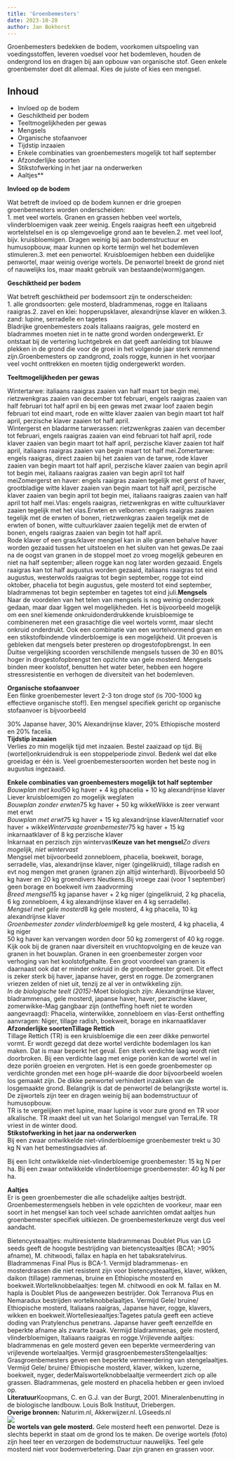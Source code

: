```yaml
---
title: 'Groenbemesters'
date: 2023-10-28
author: Jan Bokhorst
---
```


Groenbemesters bedekken de bodem, voorkomen uitspoeling van voedingsstoffen, leveren voedsel voor het bodemleven, houden de ondergrond los en dragen bij aan opbouw van organische stof. Geen enkele groenbemster doet dit allemaal. Kies de juiste of kies een mengsel.


## Inhoud  

- Invloed op de bodem  
- Geschiktheid per bodem  
- Teeltmogelijkheden per gewas  
- Mengsels  
- Organische stofaanvoer  
- Tijdstip inzaaien  
- Enkele combinaties van groenbemesters mogelijk tot half september  
- Afzonderlijke soorten  
- Stikstofwerking in het jaar na onderwerken  
- Aaltjes**  
  
**Invloed op de bodem**

Wat betreft de invloed op de bodem kunnen er drie groepen groenbemesters worden onderscheiden:  
1. met veel wortels. Granen en grassen hebben veel wortels, vlinderbloemigen vaak zeer weinig. Engels raaigras heeft een uitgebreid wortelstelsel en is op slemgevoelige grond aan te bevelen.2. met veel loof, bijv. kruisbloemigen. Dragen weinig bij aan bodemstructuur en humusopbouw, maar kunnen op korte termijn wel het bodemleven stimuleren.3. met een penwortel. Kruisbloemigen hebben een duidelijke penwortel, maar weinig overige wortels. De penwortel breekt de grond niet of nauwelijks los, maar maakt gebruik van bestaande(worm)gangen.  

**Geschiktheid per bodem**  

Wat betreft geschiktheid per bodemsoort zijn te onderscheiden:  
1. alle grondsoorten: gele mosterd, bladrammenas, rogge en Italiaans raaigras.2. zavel en klei: hopperupsklaver, alexandrijnse klaver en wikken.3. zand: lupine, serradelle en tagetes  
Bladrijke groenbemesters zoals italiaans raaigras, gele mosterd en bladrammes moeten niet in te natte grond worden ondergewerkt. Er ontstaat bij de vertering luchtgebrek en dat geeft aanleiding tot blauwe plekken in de grond die voor de groei in het volgende jaar sterk remmend zijn.Groenbemesters op zandgrond, zoals rogge, kunnen in het voorjaar veel vocht onttrekken en moeten tijdig ondergewerkt worden.  

**Teeltmogelijkheden per gewas**  

Wintertarwe: italiaans raaigras zaaien van half maart tot begin mei, rietzwenkgras zaaien van december tot februari, engels raaigras zaaien van half februari tot half april en bij een gewas met zwaar loof zaaien begin februari tot eind maart, rode en witte klaver zaaien van begin maart tot half april, perzische klaver zaaien tot half april.  
Wintergerst en bladarme tarwerassen: rietzwenkgras zaaien van december tot februari, engels raaigras zaaien van eind februari tot half april, rode klaver zaaien van begin maart tot half april, perzische klaver zaaien tot half april, italiaans raaigras zaaien van begin maart tot half mei.Zomertarwe: engels raaigras, direct zaaien bij het zaaien van de tarwe, rode klaver zaaien van begin maart tot half april, perzische klaver zaaien van begin april tot begin mei, italiaans raaigras zaaien van begin april tot half meiZomergerst en haver: engels raaigras zaaien tegelijk met gerst of haver, grootbladige witte klaver zaaien van begin maart tot half april, perzische klaver zaaien van begin april tot begin mei, italiaans raaigras zaaien van half april tot half mei.Vlas: engels raaigras, rietzwenkgras en witte cultuurklaver zaaien tegelijk met het vlas.Erwten en velbonen: engels raaigras zaaien tegelijk met de erwten of bonen, rietzwenkgras zaaien tegelijk met de erwten of bonen, witte cultuurklaver zaaien tegelijk met de erwten of bonen, engels raaigras zaaien van begin tot half april.  
Rode klaver of een gras/klaver mengsel kan in alle granen behalve haver worden gezaaid tussen het uitstoelen en het sluiten van het gewas.De zaai na de oogst van granen in de stoppel moet zo vroeg mogelijk gebeuren en niet na half september; alleen rogge kan nog later worden gezaaid. Engels raaigras kan tot half augustus worden gezaaid, italiaans raaigras tot eind augustus, westerwolds raaigras tot begin september, rogge tot eind oktober, phacelia tot begin augustus, gele mosterd tot eind september, bladrammenas tot begin september en tagetes tot eind juli.**Mengsels**  
Naar de voordelen van het telen van mengsels is nog weinig onderzoek gedaan, maar daar liggen wel mogelijkheden. Het is bijvoorbeeld mogelijk om een snel kiemende onkruidonderdrukkende kruisbloemige te combineneren met een grasachtige die veel wortels vormt, maar slecht onkruid onderdrukt. Ook een combinatie van een wortelvormend graan en een stikstofbindende vlinderbloemige is een mogelijkheid. Uit proeven is gebleken dat mengsels beter presteren op drogestofopbrengst. In een Duitse vergelijking scoorden verschillende mengsels tussen de 30 en 80% hoger in drogestofopbrengst ten opzichte van gele mosterd. Mengsels binden meer koolstof, benutten het water beter, hebben een hogere stressresistentie en verhogen de diversiteit van het bodemleven.  
  
**Organische stofaanvoer**  
Een flinke groenbemester levert 2-3 ton droge stof (is 700-1000 kg effectieve organische stof!). Een mengsel specifiek gericht op organische stofaanvoer is bijvoorbeeld  
  
30% Japanse haver, 30% Alexandrijnse klaver, 20% Ethiopische mosterd en 20% facelia.  
**Tijdstip inzaaien**  
Verlies zo min mogelijk tijd met inzaaien. Bestel zaaizaad op tijd. Bij (wortel)onkruidendruk is een stoppelperiode zinvol. Bedenk wel dat elke groeidag er één is. Veel groenbemestersoorten worden het beste nog in augustus ingezaaid.  
  
**Enkele combinaties van groenbemesters mogelijk tot half september**  
*Bouwplan met kool*50 kg haver + 4 kg phacelia + 10 kg alexandrijnse klaver  
Liever kruisbloemigen zo mogelijk weglaten  
*Bouwplan zonder erwten*75 kg haver + 50 kg wikkeWikke is zeer verwant met erwt  
*Bouwplan met erwt*75 kg haver + 15 kg alexandrijnse klaverAlternatief voor haver + wikke*Wintervaste groenbemester*75 kg haver + 15 kg inkarnaatklaver of 8 kg perzische klaver  
Inkarnaat en perzisch zijn wintervast**Keuze van het mengsel***Zo divers mogelijk, niet wintervast*  
Mengsel met bijvoorbeeld zonnebloem, phacelia, boekweit, borage, serradelle, vlas, alexandrijnse klaver, niger (gingelikruid), tillage radish en evt nog mengen met granen (granen zijn altijd winterhard). Bijvoorbeeld 50 kg haver en 20 kg groendivers Neutkens.Bij vroege zaai (voor 1 september) geen borage en boekweit ivm zaadvorming  
*Breed mengsel*15 kg japanse haver + 2 kg niger (gingelikruid, 2 kg phacelia, 6 kg zonnebloem, 4 kg alexandrijnse klaver en 4 kg serradelle).  
*Mengsel met gele mosterd*8 kg gele mosterd, 4 kg phacelia, 10 kg alexandrijnse klaver  
*Groenbemester zonder vlinderbloemige*8 kg gele mosterd, 4 kg phacelia, 4 kg niger  
50 kg haver kan vervangen worden door 50 kg zomergerst of 40 kg rogge. Kijk ook bij de granen naar diversiteit en vruchtopvolging en de keuze van granen in het bouwplan. Granen in een groenbemester zorgen voor verhoging van het koolstofgehalte. Een groot voordeel van granen is daarnaast ook dat er minder onkruid in de groenbemester groeit. Dit effect is zeker sterk bij haver, japanse haver, gerst en rogge. De zomergranen vriezen zelden of niet uit, tenzij ze al ver in ontwikkeling zijn.  
*In de biologische teelt (2015)*-Moet biologisch zijn: Alexandrijnse klaver, bladrammenas, gele mosterd, japanse haver, haver, perzische klaver, zomerwikke-Mag gangbaar zijn (ontheffing hoeft niet te worden aangevraagd): Phacelia, winterwikke, zonnebloem en vlas-Eerst ontheffing aanvragen: Niger, tillage radish, boekweit, borage en inkarnaatklaver  
**Afzonderlijke soorten****Tillage Rettich**  
Tillage Rettich (TR) is een kruisbloemige die een zeer dikke penwortel vormt. Er wordt gezegd dat deze wortel verdichte bodemlagen los kan maken. Dat is maar beperkt het geval. Een sterk verdichte laag wordt niet doorbroken. Bij een verdichte laag met enige poriën kan de wortel wel in deze poriën groeien en vergroten. Het is een goede groenbemester op verdichte gronden met een hoge pH-waarde die door bijvoorbeeld woelen los gemaakt zijn. De dikke penwortel verhindert inzakken van de losgemaakte grond. Belangrijk is dat de penwortel de belangrijkste wortel is. De zijwortels zijn teer en dragen weinig bij aan bodemstructuur of humusopbouw.  
TR is te vergelijken met lupine, maar lupine is voor zure grond en TR voor alkalische. TR maakt deel uit van het Solarigol mengsel van TerraLife. TR vriest in de winter dood.  
**Stikstofwerking in het jaar na onderwerken**  
Bij een zwaar ontwikkelde niet-vlinderbloemige groenbemester trekt u 30 kg N van het bemestingsadvies af.  
  
Bij een licht ontwikkelde niet-vlinderbloemige groenbemester: 15 kg N per ha. Bij een zwaar ontwikkelde vlinderbloemige groenbemester: 40 kg N per ha.  
  
**Aaltjes**  
Er is geen groenbemester die alle schadelijke aaltjes bestrijdt. Groenbemestermengsels hebben in vele opzichten de voorkeur, maar een soort in het mengsel kan toch veel schade aanrichten omdat aaltjes hun groenbemester specifiek uitkiezen. De groenbemesterkeuze vergt dus veel aandacht.  
  
Bietencysteaaltjes: multiresistente bladrammenas Doublet Plus van LG seeds geeft de hoogste bestrijding van bietencysteaaltjes (BCA1; >90% afname), M. chitwoodi, fallax en hapla en het tabaksratelvirus. Bladrammenas Final Plus is BCA-1. Vermijd bladrammenas- en mosterdrassen die niet resistent zijn voor bietencysteaaltjes, klaver, wikken, daikon (tillage) rammenas, bruine en Ethiopische mosterd en boekweit.Wortelknobbelaaltjes: tegen M. chitwoodi en ook M. fallax en M. hapla is Doublet Plus de aangewezen bestrijder. Ook Terranova Plus en Nemaradux bestrijden wortelknobbelaaltjes. Vermijd Gele/ bruine/ Ethiopische mosterd, Italiaans raaigras, Japanse haver, rogge, klavers, wikken en boekweit.Wortellesieaaltjes:Tagetes patula geeft een actieve doding van Pratylenchus penetrans. Japanse haver geeft eenzelfde en beperkte afname als zwarte braak. Vermijd bladrammenas, gele mosterd, vlinderbloemigen, Italiaans raaigras en rogge.Vrijlevende aaltjes: bladrammenas en gele mosterd geven een beperkte vermeerdering van vrijlevende wortelaaltjes. Vermijd grasgroenbemestersStengelaaltjes: Grasgroenbemesters geven een beperkte vermeerdering van stengelaaltjes. Vermijd Gele/ bruine/ Ethiopische mosterd, klaver, wikken, luzerne, boekweit, nyger, dederMaïswortelknobbelaaltje vermeerdert zich op alle grassen. Bladrammenas, gele mosterd en phacelia hebben er geen invloed op.  
**Literatuur**Koopmans, C. en G.J. van der Burgt, 2001. Mineralenbenutting in de biologische landbouw. Louis Bolk Instituut, Driebergen.  
**Overige bronnen:** 
Naturim.nl, Akkerwijzer.nl. LGseeds.nl    
![](../img/IMG_0835(Small)-1920w.jpg)   
**De wortels van gele mosterd.** Gele mosterd heeft een penwortel. Deze is slechts beperkt in staat om de grond los te maken. De overige wortels (foto) zijn heel teer en verzorgen de bodemstructuur nauwelijks. Teel gele mosterd niet voor bodemverbetering. Daar zijn granen en grassen voor.

 




